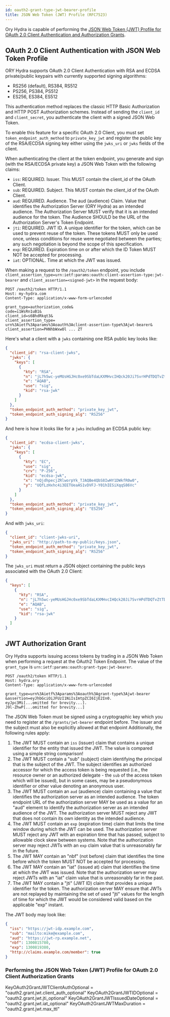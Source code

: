```yaml
---
id: oauth2-grant-type-jwt-bearer-profile
title: JSON Web Token (JWT) Profile (RFC7523)
---
```


Ory Hydra is capable of performing the
[JSON Web Token (JWT) Profile for OAuth 2.0 Client Authentication and Authorization Grants](https://tools.ietf.org/html/rfc7523).

## OAuth 2.0 Client Authentication with JSON Web Token Profile

ORY Hydra supports OAuth 2.0 Client Authentication with RSA and ECDSA
private/public keypairs with currently supported signing algorithms:

- RS256 (default), RS384, RS512
- PS256, PS384, PS512
- ES256, ES384, ES512

This authentication method replaces the classic HTTP Basic Authorization and
HTTP POST Authorization schemes. Instead of sending the `client_id` and
`client_secret`, you authenticate the client with a signed JSON Web Token.

To enable this feature for a specific OAuth 2.0 Client, you must set
`token_endpoint_auth_method` to `private_key_jwt` and register the public key of
the RSA/ECDSA signing key either using the `jwks_uri` or `jwks` fields of the
client.

When authenticating the client at the token endpoint, you generate and sign
(with the RSA/ECDSA private key) a JSON Web Token with the following claims:

- `iss`: REQUIRED. Issuer. This MUST contain the client_id of the OAuth Client.
- `sub`: REQUIRED. Subject. This MUST contain the client_id of the OAuth Client.
- `aud`: REQUIRED. Audience. The aud (audience) Claim. Value that identifies the
  Authorization Server (ORY Hydra) as an intended audience. The Authorization
  Server MUST verify that it is an intended audience for the token. The Audience
  SHOULD be the URL of the Authorization Server's Token Endpoint.
- `jti`: REQUIRED. JWT ID. A unique identifier for the token, which can be used
  to prevent reuse of the token. These tokens MUST only be used once, unless
  conditions for reuse were negotiated between the parties; any such negotiation
  is beyond the scope of this specification.
- `exp`: REQUIRED. Expiration time on or after which the ID Token MUST NOT be
  accepted for processing.
- `iat`: OPTIONAL. Time at which the JWT was issued.

When making a request to the `/oauth2/token` endpoint, you include
`client_assertion_type=urn:ietf:params:oauth:client-assertion-type:jwt-bearer`
and `client_assertion=<signed-jwt>` in the request body:

```
POST /oauth2/token HTTP/1.1
Host: my-hydra.com
Content-Type: application/x-www-form-urlencoded

grant_type=authorization_code&
code=i1WsRn1uB1&
client_id=s6BhdRkqt3&
client_assertion_type=
urn%3Aietf%3Aparams%3Aoauth%3Aclient-assertion-type%3Ajwt-bearer&
client_assertion=PHNhbWxwOl ... ZT
```

Here's what a client with a `jwks` containing one RSA public key looks like:

```json
{
  "client_id": "rsa-client-jwks",
  "jwks": {
    "keys": [
      {
        "kty": "RSA",
        "n": "jL7h5wc-yeMUsHGJHc0xe9SbTdaLKXMHvcIHQck20Ji7SvrHPdTDQTvZtTDS_wJYbeShcCrliHvbJRSZhtEe0mPJpyWg3O_HkKy6_SyHepLK-_BR7HfcXYB6pVJCG3BW-lVMY7gl5sULFA74kNZH50h8hdmyWC9JgOHn0n3YLdaxSWlhctuwNPSwqwzY4qtN7_CZub81SXWpKiwj4UpyB10b8rM8qn35FS1hfsaFCVi0gQpd4vFDgFyqqpmiwq8oMr8RZ2mf0NMKCP3RXnMhy9Yq8O7lgG2t6g1g9noWbzZDUZNc54tv4WGFJ_rJZRz0jE_GR6v5sdqsDTdjFquPlQ",
        "e": "AQAB",
        "use": "sig",
        "kid": "rsa-jwk"
      }
    ]
  },
  "token_endpoint_auth_method": "private_key_jwt",
  "token_endpoint_auth_signing_alg": "RS256"
}
```

And here is how it looks like for a `jwks` including an ECDSA public key:

```json
{
  "client_id": "ecdsa-client-jwks",
  "jwks": {
    "keys": [
      {
        "kty": "EC",
        "use": "sig",
        "crv": "P-256",
        "kid": "ecdsa-jwk",
        "x": "nQjdhpecjZRlworpYk_TJAQBe4QbS8IwHY1DWkfR0w0",
        "y": "UQfLzHxhc4i3EETUeaAS1vDVFJ-Y01hIESiXqqS86Vc"
      }
    ]
  },
  "token_endpoint_auth_method": "private_key_jwt",
  "token_endpoint_auth_signing_alg": "ES256"
}
```

And with `jwks_uri`:

```json
{
  "client_id": "client-jwks-uri",
  "jwks_uri": "http://path-to-my-public/keys.json",
  "token_endpoint_auth_method": "private_key_jwt",
  "token_endpoint_auth_signing_alg": "RS256"
}
```

The `jwks_uri` must return a JSON object containing the public keys associated
with the OAuth 2.0 Client:

```json
{
  "keys": [
    {
      "kty": "RSA",
      "n": "jL7h5wc-yeMUsHGJHc0xe9SbTdaLKXMHvcIHQck20Ji7SvrHPdTDQTvZtTDS_wJYbeShcCrliHvbJRSZhtEe0mPJpyWg3O_HkKy6_SyHepLK-_BR7HfcXYB6pVJCG3BW-lVMY7gl5sULFA74kNZH50h8hdmyWC9JgOHn0n3YLdaxSWlhctuwNPSwqwzY4qtN7_CZub81SXWpKiwj4UpyB10b8rM8qn35FS1hfsaFCVi0gQpd4vFDgFyqqpmiwq8oMr8RZ2mf0NMKCP3RXnMhy9Yq8O7lgG2t6g1g9noWbzZDUZNc54tv4WGFJ_rJZRz0jE_GR6v5sdqsDTdjFquPlQ",
      "e": "AQAB",
      "use": "sig",
      "kid": "rsa-jwk"
    }
  ]
}
```

## JWT Authorization Grant

Ory Hydra supports issuing access tokens by trading in a JSON Web Token when
performing a request at the OAuth2 Token Endpoint. The value of the `grant_type`
is `urn:ietf:params:oauth:grant-type:jwt-bearer`.

```
POST /oauth2/token HTTP/1.1
Host: hydra.ory
Content-Type: application/x-www-form-urlencoded

grant_type=urn%3Aietf%3Aparams%3Aoauth%3Agrant-type%3Ajwt-bearer
&assertion=eyJhbGciOiJFUzI1NiIsImtpZCI6IjE2In0.
eyJpc3Mi[...omitted for brevity...].
J9l-ZhwP[...omitted for brevity...]
```

The JSON Web Token must be signed using a cryptographic key which you need to
register at the `/grants/jwt-bearer` endpoint before. The issuer and the subject
must also be explicitly allowed at that endpoint Additionally, the following
rules apply:

1. The JWT MUST contain an `iss` (issuer) claim that contains a unique
   identifier for the entity that issued the JWT. The value is compared using a
   simple string comparison!
2. The JWT MUST contain a "sub" (subject) claim identifying the principal that
   is the subject of the JWT. The subject identifies an authorized accessor for
   which the access token is being requested (i.e., the resource owner or an
   authorized delegate - the `sub` of the access token which will be issued),
   but in some cases, may be a pseudonymous identifier or other value denoting
   an anonymous user.
3. The JWT MUST contain an `aud` (audience) claim containing a value that
   identifies the authorization server as an intended audience. The token
   endpoint URL of the authorization server MAY be used as a value for an "aud"
   element to identify the authorization server as an intended audience of the
   JWT. The authorization server MUST reject any JWT that does not contain its
   own identity as the intended audience.
4. The JWT MUST contain an `exp` (expiration time) claim that limits the time
   window during which the JWT can be used. The authorization server MUST reject
   any JWT with an expiration time that has passed, subject to allowable clock
   skew between systems. Note that the authorization server may reject JWTs with
   an `exp` claim value that is unreasonably far in the future.
5. The JWT MAY contain an "nbf" (not before) claim that identifies the time
   before which the token MUST NOT be accepted for processing.
6. The JWT MAY contain an "iat" (issued at) claim that identifies the time at
   which the JWT was issued. Note that the authorization server may reject JWTs
   with an "iat" claim value that is unreasonably far in the past.
7. The JWT MAY contain a "jti" (JWT ID) claim that provides a unique identifier
   for the token. The authorization server MAY ensure that JWTs are not replayed
   by maintaining the set of used "jti" values for the length of time for which
   the JWT would be considered valid based on the applicable "exp" instant.

The JWT body may look like:

```json
{
  "iss": "https://jwt-idp.example.com",
  "sub": "mailto:mike@example.com",
  "aud": "https://jwt-rp.example.net",
  "nbf": 1300815780,
  "exp": 1300819380,
  "http://claims.example.com/member": true
}
```

### Performing the JSON Web Token (JWT) Profile for OAuth 2.0 Client Authorization Grants

KeyOAuth2GrantJWTClientAuthOptional = "oauth2.grant.jwt.client_auth_optional"
KeyOAuth2GrantJWTIDOptional = "oauth2.grant.jwt.jti_optional"
KeyOAuth2GrantJWTIssuedDateOptional = "oauth2.grant.jwt.iat_optional"
KeyOAuth2GrantJWTMaxDuration = "oauth2.grant.jwt.max_ttl"
